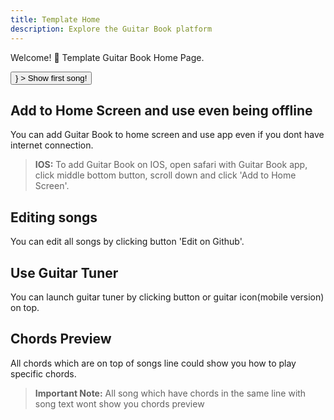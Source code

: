 ```yaml
---
title: Template Home
description: Explore the Guitar Book platform
---
```



Welcome! 👋 Template Guitar Book Home Page.

<div style={{ display: 'flex', justifyContent: 'flex-start' }} >
  <Button
    size="large"
    color={colors.primary}
    as={<Link to="/authorX/songX" />}
  >
    Show first song!
  </Button>
</div>

## Add to Home Screen and use even being offline
You can add Guitar Book to home screen and use app even if you dont have internet connection.

> **IOS:** To add Guitar Book on IOS, open safari with Guitar Book app, click middle bottom button, scroll down and click 'Add to Home Screen'.

## Editing songs
You can edit all songs by clicking button 'Edit on Github'.

## Use Guitar Tuner
You can launch guitar tuner by clicking button or guitar icon(mobile version) on top.

## Chords Preview
All chords which are on top of songs line could show you how to play specific chords.

> **Important Note:** All song which have chords in the same line with song text wont show you chords preview



